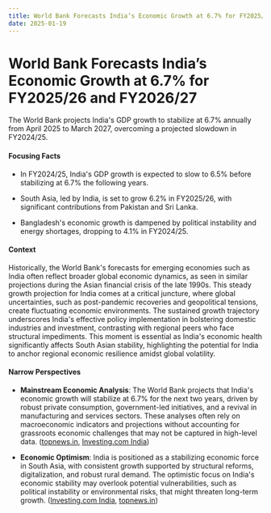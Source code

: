 ```yaml
---
title: World Bank Forecasts India’s Economic Growth at 6.7% for FY2025/26 and FY2026/27
date: 2025-01-19
---
```


# World Bank Forecasts India’s Economic Growth at 6.7% for FY2025/26 and FY2026/27

The World Bank projects India's GDP growth to stabilize at 6.7% annually from April 2025 to March 2027, overcoming a projected slowdown in FY2024/25.

#### Focusing Facts

- In FY2024/25, India's GDP growth is expected to slow to 6.5% before stabilizing at 6.7% the following years.

- South Asia, led by India, is set to grow 6.2% in FY2025/26, with significant contributions from Pakistan and Sri Lanka.

- Bangladesh's economic growth is dampened by political instability and energy shortages, dropping to 4.1% in FY2024/25.

#### Context

Historically, the World Bank's forecasts for emerging economies such as India often reflect broader global economic dynamics, as seen in similar projections during the Asian financial crisis of the late 1990s. This steady growth projection for India comes at a critical juncture, where global uncertainties, such as post-pandemic recoveries and geopolitical tensions, create fluctuating economic environments. The sustained growth trajectory underscores India's effective policy implementation in bolstering domestic industries and investment, contrasting with regional peers who face structural impediments. This moment is essential as India's economic health significantly affects South Asian stability, highlighting the potential for India to anchor regional economic resilience amidst global volatility.

#### Narrow Perspectives

- **Mainstream Economic Analysis**: The World Bank projects that India's economic growth will stabilize at 6.7% for the next two years, driven by robust private consumption, government-led initiatives, and a revival in manufacturing and services sectors. These analyses often rely on macroeconomic indicators and projections without accounting for grassroots economic challenges that may not be captured in high-level data. ([topnews.in](http://topnews.in/indias-economic-growth-remain-steady-67-two-years-world-bank-2416359), [Investing.com India](https://in.investing.com/news/stock-market-news/world-bank-forecasts-67-growth-for-india-over-the-next-two-years-4618250))

- **Economic Optimism**: India is positioned as a stabilizing economic force in South Asia, with consistent growth supported by structural reforms, digitalization, and robust rural demand. The optimistic focus on India's economic stability may overlook potential vulnerabilities, such as political instability or environmental risks, that might threaten long-term growth. ([Investing.com India](https://in.investing.com/news/stock-market-news/world-bank-forecasts-67-growth-for-india-over-the-next-two-years-4618250), [topnews.in](http://topnews.in/indias-economic-growth-remain-steady-67-two-years-world-bank-2416359))
